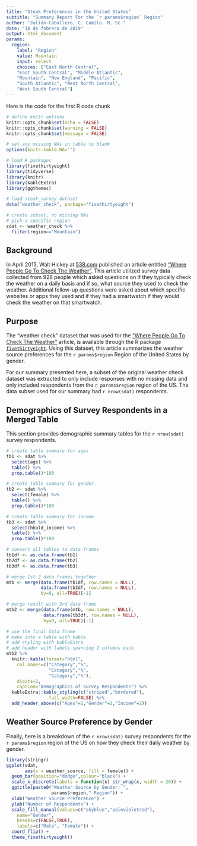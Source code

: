 ```yaml
---
title: "Steak Preferences in the United States"
subtitle: "Summary Report For the `r params$region` Region"
author: "Julián-Caballero, C. Camilo. M. Sc."
date: "18 de febrero de 2019"
output: html_document
params:
  region: 
    label: "Region"
    value: Mountain
    input: select
    choices: ["East North Central", 
    "East South Central", "Middle Atlantic",
    "Mountain", "New England", "Pacific",
    "South Atlantic", "West North Central",
    "West South Central"]
---
```


Here is the code for the first R code chunk

```r
# define knitr options
knitr::opts_chunk$set(echo = FALSE)
knitr::opts_chunk$set(warning = FALSE)
knitr::opts_chunk$set(message = FALSE)

# set any missing NAs in table to blank
options(knitr.kable.NA='')

# load R packages
library(fivethirtyeight)
library(tidyverse)
library(knitr)
library(kableExtra)
library(ggthemes)

# load steak_survey dataset
data("weather_check", package="fivethirtyeight")

# create subset, no missing NAs
# pick a specific region
sdat <- weather_check %>%
  filter(region=="Mountain")

```

## Background

In April 2015, Walt Hickey at [538.com](http://fivethirtyeight.com/) published an article entitled ["Where People Go To Check The Weather"](https://fivethirtyeight.com/features/weather-forecast-news-app-habits/). This article utilized survey data collected from 928 people which asked questions on if they typically check the weather on a daily basis and if so, what source they used to check the weather. Additional follow-up questions were asked about which specific websites or apps they used and if they had a smartwatch if they would check the weather on that smartwatch. 


## Purpose

The "weather check" dataset that was used for the ["Where People Go To Check The Weather"](https://fivethirtyeight.com/features/weather-forecast-news-app-habits/) article, is available through the R package [`fivethirtyeight`](https://cran.r-project.org/web/packages/fivethirtyeight/index.html). Using this dataset, this article summarizes the weather source preferences for the `r params$region` Region of the United States by gender. 

For our summary presented here, a subset of the original weather check dataset was extracted to only include responses with no missing data and only included respondents from the `r params$region` region of the US. The data subset used for our summary had `r nrow(sdat)` respondents.


## Demographics of Survey Respondents in a Merged Table

This section provides demographic summary tables for the `r nrow(sdat)` survey respondents.

```r
# create table summary for ages
tb1 <- sdat %>% 
  select(age) %>%
  table() %>%
  prop.table()*100

# create table summary for gender
tb2 <- sdat %>% 
  select(female) %>%
  table() %>%
  prop.table()*100

# create table summary for income
tb3 <- sdat %>% 
  select(hhold_income) %>%
  table() %>%
  prop.table()*100

# convert all tables to data frames
tb1df <- as.data.frame(tb1) 
tb2df <- as.data.frame(tb2)
tb3df <- as.data.frame(tb3)

# merge 1st 2 data frames together
mtb <- merge(data.frame(tb1df, row.names = NULL),
             data.frame(tb2df, row.names = NULL),
             by=0, all=TRUE)[-1]

# merge result with 3rd data frame
mtb2 <- merge(data.frame(mtb, row.names = NULL),
              data.frame(tb3df, row.names = NULL),
              by=0, all=TRUE)[-1]

# use the final data frame
# make into a table with kable
# add styling with kableExtra
# add header with labels spanning 2 columns each
mtb2 %>%
  knitr::kable(format="html",
    col.names=c("Category","%",
                "Category","%",
                "Category","%"),
    digits=2,
    caption="Demographics of Survey Respondents") %>%
  kableExtra::kable_styling(c("striped","bordered"),
                full_width=FALSE) %>%
  add_header_above(c("Ages"=2,"Gender"=2,"Income"=2))
```

## Weather Source Preference by Gender

Finally, here is a breakdown of the `r nrow(sdat)` survey respondents for the `r params$region` region of the US on how they check their daily weather by gender.

```r
library(stringr)
ggplot(sdat, 
       aes(x = weather_source, fill = female)) + 
  geom_bar(position="dodge",colour="black") +
  scale_x_discrete(labels = function(x) str_wrap(x, width = 20)) +
  ggtitle(paste0("Weather Source by Gender: ",
                 params$region," Region")) +
  xlab("Weather Source Preference") +
  ylab("Number of Respondents") +
  scale_fill_manual(values=c("skyblue","palevioletred"),
    name="Gender",
    breaks=c(FALSE,TRUE),
    labels=c("Male", "Female")) +
  coord_flip() +
  theme_fivethirtyeight()
```
